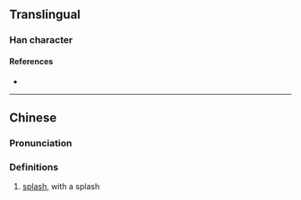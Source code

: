 {{character info}}
==Translingual==

===Han character===
{{Han char|rn=85|rad=水|as=04|sn=8|four=42013|canj=LUE|ids=⿺冘水}}

====References====
* {{Han ref|kx=0610.080|dkj=17191|dj=1003.020|hdz=31557.040|uh=6C8A|ud=27786|bh=CD43|bd=52547}}

----

==Chinese==
{{zh-forms}}

===Pronunciation===
{{zh-pron
|m=dàn
|c=dam2
|mc=
|oc=
|cat=n
}}

===Definitions===
{{zh-hanzi}}

# {{lb|zh|Cantonese|onomatopoeia}} [[splash]], with a splash